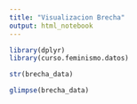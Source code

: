 ```yaml
---
title: "Visualizacion Brecha"
output: html_notebook
---
```


```r
library(dplyr)
library(curso.feminismo.datos)
```



```r
str(brecha_data)
```

```r
glimpse(brecha_data)
```
